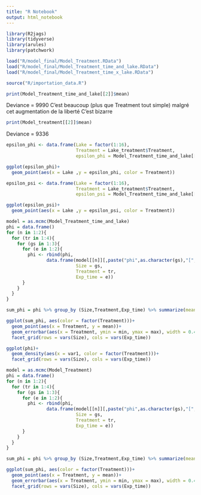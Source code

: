 ```yaml
---
title: "R Notebook"
output: html_notebook
---
```



```r
library(R2jags)
library(tidyverse)
library(arules)
library(patchwork)

load("R/model_final/Model_Treatment.RData")
load("R/model_final/Model_Treatment_time_and_lake.RData")
load("R/model_final/Model_Treatment_time_x_lake.RData")

source("R/importation_data.R")
```

```r
print(Model_Treatment_time_and_lake[[2]]$mean)
```

Deviance = 9990
C'est beaucoup (plus que Treatment tout simple) malgré cet augmentation de la liberté
C'est bizarre

```r
print(Model_treatment[[2]]$mean)
```

Deviance = 9336

```r
epsilon_phi <- data.frame(Lake = factor(1:16), 
                          Treatment = Lake_treatment$Treatment, 
                          epsilon_phi = Model_Treatment_time_and_lake[[2]]$mean$epsilon_phi)

ggplot(epsilon_phi)+
  geom_point(aes(x = Lake ,y = epsilon_phi, color = Treatment))
```

```r
epsilon_psi <- data.frame(Lake = factor(1:16), 
                          Treatment = Lake_treatment$Treatment, 
                          epsilon_psi = Model_Treatment_time_and_lake[[2]]$mean$epsilon_psi)

ggplot(epsilon_psi)+
  geom_point(aes(x = Lake ,y = epsilon_psi, color = Treatment))
```

```r
model = as.mcmc(Model_Treatment_time_and_lake)
phi = data.frame()
for (n in 1:2){
  for (tr in 1:4){
    for (gs in 1:3){
      for (e in 1:2){
        phi <- rbind(phi, 
               data.frame(model[[n]][,paste("phi",as.character(gs),"[",as.character(tr),",",as.character(e),"]", sep = "")],
                          Size = gs,
                          Treatment = tr,
                          Exp_time = e))
      }
    }
  }
}

sum_phi = phi %>% group_by (Size,Treatment,Exp_time) %>% summarize(mean = mean(var1), min = quantile(var1,0.025), max = quantile(var1,0.975))

ggplot(sum_phi, aes(color = factor(Treatment)))+
  geom_point(aes(x = Treatment, y = mean))+
  geom_errorbar(aes(x = Treatment, ymin = min, ymax = max), width = 0.4)+
  facet_grid(rows = vars(Size), cols = vars(Exp_time))

ggplot(phi)+
  geom_density(aes(x = var1, color = factor(Treatment)))+
  facet_grid(rows = vars(Size), cols = vars(Exp_time))

```

```r
model = as.mcmc(Model_Treatment)
phi = data.frame()
for (n in 1:2){
  for (tr in 1:4){
    for (gs in 1:3){
      for (e in 1:2){
        phi <- rbind(phi, 
               data.frame(model[[n]][,paste("phi",as.character(gs),"[",as.character(tr),",",as.character(e),"]", sep = "")],
                          Size = gs,
                          Treatment = tr,
                          Exp_time = e))
      }
    }
  }
}

sum_phi = phi %>% group_by (Size,Treatment,Exp_time) %>% summarize(mean = mean(var1), min = quantile(var1,0.025), max = quantile(var1,0.975))

ggplot(sum_phi, aes(color = factor(Treatment)))+
  geom_point(aes(x = Treatment, y = mean))+
  geom_errorbar(aes(x = Treatment, ymin = min, ymax = max), width = 0.4)+
  facet_grid(rows = vars(Size), cols = vars(Exp_time))
```

















